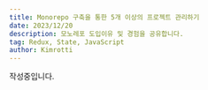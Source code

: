 ```yaml
---
title: Monorepo 구축을 통한 5개 이상의 프로젝트 관리하기
date: 2023/12/20
description: 모노레포 도입이유 및 경험을 공유합니다.
tag: Redux, State, JavaScript
author: Kimrotti
---
```


작성중입니다.

[//]: # ()
[//]: # (# Redux - History & Why&#40;역사와 배경&#41;)

[//]: # ()
[//]: # (리덕스 공식문서를 읽다가 redux의 `Core Concepts`와 `RTK`, `react-redux`의 설명이 혼재되어 있어 처음 docs를 보는 이가 이해하기 어렵다.  한국인이 더 편하게 `Redux`를 이해하고 사용할 수 있도록 정리해보려고 한다.)

[//]: # ()
[//]: # (**Notice**: Docs를 기반으로 작성한 문서입니다. 작성자의 견해가 첨가되오니 수정이 필요한 부분은 [Email]&#40;mailto:kimrotti6239@gmail.com&#41;로 문의주시면 감사하겠습니다.)

[//]: # ()
[//]: # (## 리덕스의 정의)

[//]: # ()
[//]: # (>A JS library for predictable and maintainable global state management)

[//]: # ()
[//]: # (리덕스는 **예측 가능**하고 유지보수가 쉬운 **전역 상태 관리 라이브러리**이다.)

[//]: # ()
[//]: # (### 특징)

[//]: # ()
[//]: # (- **예측 가능한** : 상태가 변하는 방식이 엄격하게 정의되어 있어, 어떤 일이 일어나는지 예측할 수 있다.)

[//]: # (- **중앙 집중화** : 애플리케이션의 상태와 로직을 중앙에서 관리하면 실행 취소/재실행 , 상태 지속성 등 강력한 기능을 활용할 수 있다.)

[//]: # (- **디버깅 가능** : Redux Dev Tools를 사용하면 애플리케이션 상태가 언제, 어디서, 왜, 어떻게 변경되었는지 쉽게 추적할 수 있다.)

[//]: # (- **유연한** : Redux는 모든 UI 계층에서 작동하며 , 사용자의 요구 사항에 맞는 다양한 라이브러리와 프레임워크와 함께 사용할 수 있다.)

[//]: # ()
[//]: # (+ 리액트 컴포넌트 트리 간에 props 복잡도 개선을 위한다면 React Context를 먼저 이용해는 것을 추천한다.)

[//]: # ()
[//]: # (## 리덕스의 역사)

[//]: # ()
[//]: # (### 2011 : MVC 패턴의 한계)

[//]: # ()
[//]: # (AngularJS, Ember, Backbone과 같은 초기 JavaScript MVC 프레임워크에는 문제가 있었습니다. AngularJS는 "컨트롤러"를 템플릿에서 분리하려고 했지만, `<div onClick="$ctrl.some.deeply.nested.field = 123">`템플릿에서 작성하는 것을 막는 것은 없었습니다. 한편, Backbone은 이벤트 이미터를 기반으로 했습니다. 모델, 컬렉션, 뷰는 모두 이벤트를 내보낼 수 있었습니다. 모델은 이벤트를 내보낼 수 있고 "change:firstName", 뷰는 이벤트를 구독할 수 있습니다. 하지만 모든 코드는 해당 이벤트를 구독하고 더 많은 로직을 실행할 수 있으며, 이는 더 많은 이벤트를 트리거할 수 있습니다.)

[//]: # ()
[//]: # (이로 인해 이러한 프레임워크는 디버깅하고 유지하기가 매우 어려웠습니다. 한 모델의 한 필드를 업데이트하면 앱 주변에서 실행되는 수십 개의 이벤트와 로직이 트리거되거나, 모든 템플릿이 언제든지 상태를 변경할 수 있어 상태 업데이트를 수행했을 때 어떤 일이 일어날지 이해하는 것이 불가능했습니다.)

[//]: # ()
[//]: # ()
[//]: # (>`MVC 패턴` : Model, View, Controller의 약자입니다. Model에 데이터를 저장하고, Controller를 이용하여 Model의 데이터를 관리&#40;CRUD&#41;합니다. Model의 데이터가 변경되면 View로 전달되어 사용자에게 보여집니다. 또한 중요한 점은 사용자가 View를 통해 데이터를 입력하면 View 역시 Model을 업데이트할 수 있다는 점입니다. 즉 데이터가 양방향으로 흐를 수 있다는 것입니다.)

[//]: # ()
[//]: # (### 2014 : Flux 패턴의 등장)

[//]: # ()
[//]: # (React가 처음 공개된 2012~2013년 무렵, Facebook은 몇 년 동안 내부적으로 React를 사용했습니다. 그들이 마주친 문제 중 하나는 "읽지 않은 알림이 몇 개나 있는가"와 같이 동일한 데이터에 액세스해야 하는 여러 개의 독립적인 UI 부분이 있었지만, Backbone 스타일 코드를 사용할 때 그 논리를 일관되게 유지하기 어렵다는 것을 알게 되었습니다.)

[//]: # ()
[//]: # (Facebook은 궁극적으로 "Flux"라는 패턴을 생각해냈습니다. a `PostsStore`와 와 같은 여러 개의 싱글톤 Store를 만듭니다 `CommentsStore`. 각 Store 인스턴스는 에 등록되고 `Dispatcher`, Store에서 업데이트를 트리거하는 유일한`Dispatcher.dispatch&#40;{type: "somethingHappened"}&#41;` 방법은 를 호출하는 것입니다 . 그 평범한 객체를 "작업"이라고 합니다. 아이디어는 모든 상태 업데이트 로직이 반중앙화된다는 것입니다. 앱의 임의의 부분이 상태를 변경하도록 할 수 없고, 모든 상태 업데이트가 예측 가능하다는 것입니다.)

[//]: # ()
[//]: # (Facebook은 2014년경에 이 ["Flux Architecture" 컨셉을 발표]&#40;https://youtu.be/nYkdrAPrdcw?si=-_wUX9JPFMehVzZ1&#41;했지만, 그 패턴을 구현한 전체 라이브러리를 제공하지 않았습니다. 그로 인해 React 커뮤니티는 패턴의 변형을 사용하여 수십 개의 Flux에서 영감을 받은 라이브러리를 구축하게 되었습니다.)

[//]: # ()
[//]: # (>`Flux 패턴` : React에서 데이터를 관리하기 위한 패턴입니다. Flux 패턴은 단방향 데이터 흐름을 가지고 있습니다. 이는 데이터가 한 방향으로만 흐르게 하여 데이터의 흐름을 예측 가능하게 만들어줍니다. Flux 패턴은 Dispatcher, Store, View, Action으로 구성되어 있습니다.)

[//]: # ()
[//]: # (### 2015 : Redux의 등장)

[//]: # ()
[//]: # (2015년 중반, Dan Abramov는 Redux라는 또 다른 [Flux]&#40;https://youtu.be/nYkdrAPrdcw?si=-_wUX9JPFMehVzZ1&#41;에서 영감을 받은 라이브러리를 만들기 시작했습니다. 컨퍼런스 강연에서 '시간 여행 디버깅'을 시연하기 위해서였습니다. 이 라이브러리는 Flux 패턴을 사용하도록 설계되었지만 몇 가지 함수형 프로그래밍 원칙이 적용되었습니다. 스토어 인스턴스 대신 불변 업데이트를 수행하는 예측 가능한 감속기 함수를 사용할 수 있었습니다. 이렇게 하면 시간을 앞뒤로 넘나들며 다양한 시점에서 상태가 어떻게 보이는지 확인할 수 있습니다. 또한 코드를 더 간단하고 테스트 가능하며 이해하기 쉽게 만들 수 있습니다.)

[//]: # ()
[//]: # (Redux는 2015년에 출시되었고, 다른 모든 Flux에서 영감을 받은 라이브러리를 빠르게 제쳤습니다. React 에코시스템의 고급 개발자들로부터 일찍 채택되었고, 2016년에 이르러 많은 사람들이 “React를 사용한다면 Redux도 사용해야 한다”고 말하기 시작했습니다. &#40;솔직히 말해서, 이로 인해 많은 사람들이 Redux를 사용할 필요가 없는 곳에서 사용하게 되었습니다!&#41;.)

[//]: # ()
[//]: # (또한 당시 React에는 기본적으로 업데이트된 값을 제대로 전달할 수 없는 레거시 Context API만 있었습니다. 업데이트된 값을 제대로 전달할 수 없었 습니다. 따라서 이벤트 이미터를 Context에 넣고 구독할 수는 있었지만, 일반 데이터에는 실제로 사용할 수 없었습니다. 그래서 많은 사람들이 전체 애플리케이션에 업데이트된 값을 일관되게 전달할 수 있는 방법인 Redux를 채택하기 시작했습니다.)

[//]: # ()
[//]: # (Dan은 일찍이 "Redux는 코드를 작성하는 가장 짧은 방법이 아니라 예측 가능하고 이해하기 쉽게 만드는 것"이라고 말했습니다. 그 중 일부는 일관된 패턴을 갖는 것입니다&#40;상태 업데이트는 리듀서에서 수행되므로 항상 리듀서 로직을 보고 상태 값이 무엇 인지 , 가능한 동작이 무엇인지, 어떤 업데이트를 일으키는지 확인합니다&#41;. 또한 로직을 컴포넌트 트리에서 이동하여 UI 가 대부분 "이런 일이 발생했습니다"라고만 표시하고 컴포넌트가 더 단순해지도록 하는 것입니다. 이와 함께 Reducer 및 Selector와 같은 "순수 함수"로 작성된 코드는 인수가 들어가고 결과가 나오며 다른 것은 볼 필요가 없는 등 이해하기 더 간단해집니다. 마지막으로 Redux의 디자인은 Redux Dev Tools를 활성화하여 전달된 모든 동작, 동작/상태에 포함된 내용, 각 동작에 대해 발생한 변경 사항을 읽을 수 있는 목록으로 표시합니다.)

[//]: # ()
[//]: # (초기 Redux 패턴은 보일러플레이트가 심했습니다. 하나의 액션 유형&#40;`const ADD_TODO = “ADD_TODO”`&#41;, 액션 생성자 함수, 리듀서 케이스를 정의하기 위해 `action/todos.js`, `reducers/todos.js`, `constants/todos.js`를 사용하는 것이 일반적이었죠. 또한 스프레드 연산자를 사용하여 변경 불가능한 업데이트를 직접 작성해야 했기 때문에 엉망이 되기 쉬웠습니다. Redux에서 서버 상태를 가져오고 캐시하는 것은 가능했지만, 가져오는 작업을 하기 위해 thunk를 작성하고 가져온 데이터로 액션을 디스패치하고 감속기에서 캐시 상태를 관리하려면 수동으로 작성하는 코드가 많이 필요했습니다.)

[//]: # ()
[//]: # (Redux는 이러한 보일러플레이트에도 불구하고 인기를 얻었지만, 항상 가장 큰 우려의 대상이었습니다.)

[//]: # ()
[//]: # (### 2017 : 경쟁자의 등장)

[//]: # ()
[//]: # (2017-18년에는 상황이 바뀌었습니다. 많은 커뮤니티가 "클라이언트 측 상태 관리"보다는 "데이터 페칭 및 캐싱"에 더 집중했고, 그때 Apollo, React Query, SWR, Urql과 같은 데이터 페칭 라이브러리가 등장했습니다. 동시에, 컴포넌트 트리 아래로 업데이트된 값을 제대로 전달하는 새로운 React Context API도 나왔습니다.)

[//]: # ()
[//]: # (이는 Redux가 예전만큼 "필수적"이지 않다는 것을 의미했습니다. 이제는 다양한 양의 중복&#40;그리고 종종 더 적은 코드&#41;으로 동일한 문제 중 많은 부분을 해결하는 다른 도구가 있었습니다. "보일러플레이트"에 대한 잦은 불만은 Redux를 사용하는 사람들에게 많은 우려를 불러일으켰습니다.)

[//]: # ()
[//]: # ()
[//]: # (### 2019 : Redux Toolkit의 등장)

[//]: # ()
[//]: # (그래서 2019년에 우리는 더 적은 코드로 동일한 Redux 로직을 작성하는 더 간단한 방법으로 Redux Toolkit을 빌드하여 출시했습니다. RTK는 여전히 `Redux`&#40;단일 스토어, 불변 업데이트 로직을 통해 리듀서에서 수행되는 상태 업데이트를 트리거하는 액션을 디스패치&#41;이지만 더 간단한 API와 더 나은 기본 제공 동작을 제공합니다. 여기에는 React Query와 Apollo에서 영감을 받은 기본 제공 데이터 페칭 및 캐싱 라이브러리인 RTK Query도 포함됩니다.)

[//]: # ()
[//]: # (오늘날 [RTK는 Redux 로직을 작성하는 표준적인 방법]&#40;https://redux.js.org/introduction/why-rtk-is-redux-today&#41;입니다 . 모든 도구와 마찬가지로, RTK는 장단점이 있습니다. RTK는 Zustand보다 사용할 코드가 조금 더 많을 수 있지만, 앱 로직을 UI에서 분리하는 데 유용한 패턴도 제공합니다. Redux는 모든 앱에 적합한 도구는 아니지만, 여전히 React 앱에서 가장 널리 사용되는 상태 관리 라이브러리이며, 훌륭한 설명서가 있으며, 일관되고 예측 가능한 구조로 앱을 빌드하는 데 도움이 되는 많은 기능을 제공합니다.)

[//]: # ()
[//]: # ()
[//]: # (## 왜 리덕스를 사용하는가?)

[//]: # ()
[//]: # (Redux는 MVC패턴의 양방향 데이터 바인딩 문제를 해결하는 Flux 패턴을 기반으로 만들어진 전역 상태 관리를 위한 독립형 JS 라이브러리이다.)

[//]: # ()
[//]: # (Redux가 제공하는 패턴과 도구를 사용하면 애플리케이션의 상태가 언제, 어디서, 왜, 어떻게 업데이트되는지, 그리고 해당 변경이 발생할 때 애플리케이션 로직이 어떻게 동작하는지 더 쉽게 이해할 수 있다. 더 간단히 전역상태 관리가 필요하며, 안정적인 데이터 흐름을 통해 상태를 예측 가능하게 관리하고 싶다면 Redux가 도움이 될 것이다.)

[//]: # ()
[//]: # ()
[//]: # (## 언제 리덕스를 사용해야 하는가?)

[//]: # ()
[//]: # (그렇다면 우리 프로젝트에 리덕스를 도입하는 목적은 무엇일까? 이하의 문제를 겪고 있다면 리덕스는 좋은 해결책이 될 수 있다.)

[//]: # ()
[//]: # (- 프로젝트 내에 전역상태 관리를 위한 라이브러리가 필요하다.)

[//]: # (- 컴포넌트 트리의 복잡한 상태관리 문제&#40;Props drilling&#41;를 해결하고 싶다.)

[//]: # (- 순수함수를 활용해 상태 업데이트를 예측 가능하게 하고 싶다.)

[//]: # (- 단방향의 데이터 흐름을 통해 안정적인 상태관리를 하고 싶다.)

[//]: # (- React Dev tools를 활용해 상태 업데이트를 추적하고 디버깅 하기 쉽게 하고 싶다.)

[//]: # ()
[//]: # (![리덕스 이미지]&#40;https://miro.medium.com/v2/resize:fit:1400/1*BjzznWiWyk7RNPMQ6Kp0vQ.png&#41;)

[//]: # ()
[//]: # (**모든 앱에 Redux가 필요한 것은 아니다. 어떤 종류의 앱을 만들고 있는지 생각해보고, 작업 중인 문제를 해결하는 데 가장 적합한 도구가 무엇인지 결정해보자.**)

[//]: # ()
[//]: # (## 참고 자료)

[//]: # ()
[//]: # (- [Redux 공식문서]&#40;https://redux.js.org/&#41;)

[//]: # (- [Redux 공식문서 - A &#40;Brief&#41; History of Redux]&#40;https://redux.js.org/understanding/history-and-design/history-of-redux&#41;)

[//]: # (- [Redux 공식문서 - Redux Essentials, Part 1: Redux Overview and Concepts]&#40;https://redux.js.org/tutorials/essentials/part-1-overview-concepts&#41;)

[//]: # (- [[10분 테코톡] 우디의 Flux Architecture]&#40;https://youtu.be/wQFBgKl1PYw?si=JIiLdDBe8J8AIp6C&#41;)

[//]: # ()
[//]: # ()
[//]: # (---)

[//]: # ()
[//]: # (**다음 글 읽으러 가기 →**)

[//]: # ()
[//]: # ([Redux - Core concepts & Example]&#40;./post2&#41;)
